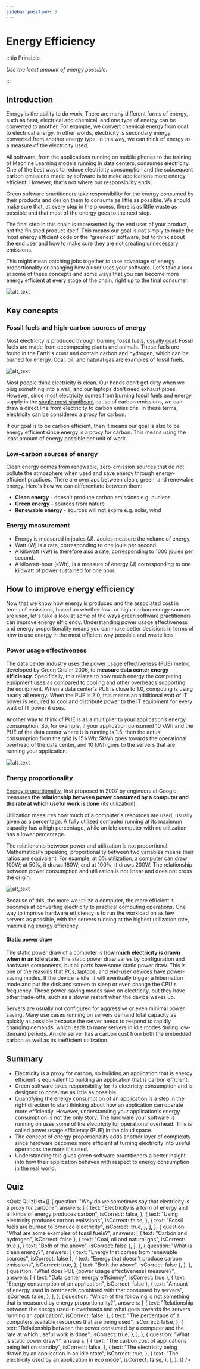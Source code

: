```yaml
---
sidebar_position: 3
---
```



# Energy Efficiency

:::tip Principle

_Use the least amount of energy possible._

:::

## Introduction

Energy is the ability to do work. There are many different forms of energy, such as heat, electrical and chemical, and one type of energy can be converted to another. For example, we convert chemical energy from coal to electrical energy. In other words, electricity is secondary energy converted from another energy type. In this way, we can think of energy as a measure of the electricity used.

All software, from the applications running on mobile phones to the training of Machine Learning models running in data centers, consumes electricity. One of the best ways to reduce electricity consumption and the subsequent carbon emissions made by software is to make applications more energy efficient. However, that’s not where our responsibility ends.

Green software practitioners take responsibility for the energy consumed by their products and design them to consume as little as possible. We should make sure that, at every step in the process, there is as little waste as possible and that most of the energy goes to the next step.

The final step in this chain is represented by the end user of your product, not the finished product itself. This means our goal is not simply to make the most energy efficient code or the “greenest” software, but to think about the end user and how to make sure they are not creating unnecessary emissions.

This might mean batching jobs together to take advantage of energy proportionality or changing how a user uses your software. Let’s take a look at some of these concepts and some ways that you can become more energy efficient at every stage of the chain, right up to the final consumer.

![alt_text](../../src/images/03_energy_efficiency.png "image_tooltip")

## Key concepts

### Fossil fuels and high-carbon sources of energy

Most electricity is produced through burning fossil fuels, [usually coal](https://ourworldindata.org/grapher/world-electricity-by-source). Fossil fuels are made from decomposing plants and animals. These fuels are found in the Earth's crust and contain carbon and hydrogen, which can be burned for energy. Coal, oil, and natural gas are examples of fossil fuels.

![alt_text](../../src/images/04_high-carbon_sources.png "image_tooltip")

Most people think electricity is clean. Our hands don't get dirty when we plug something into a wall, and our laptops don't need exhaust pipes. However, since most electricity comes from burning fossil fuels and energy supply is the [single most significant](https://www.eea.europa.eu/data-and-maps/daviz/change-of-co2-eq-emissions-2#tab-chart_4) cause of carbon emissions, we can draw a direct line from electricity to carbon emissions. In these terms, electricity can be considered a proxy for carbon.

If our goal is to be carbon efficient, then it means our goal is also to be energy efficient since energy is a proxy for carbon. This means using the least amount of energy possible per unit of work.

### Low-carbon sources of energy

Clean energy comes from renewable, zero-emission sources that do not pollute the atmosphere when used and save energy through energy-efficient practices. There are overlaps between clean, green, and renewable energy. Here's how we can differentiate between them:

- **Clean energy** - doesn’t produce carbon emissions e.g. nuclear.
- **Green energy** - sources from nature
- **Renewable energy** - sources will not expire e.g. solar, wind

### Energy measurement

- Energy is measured in joules (J). Joules measure the volume of energy.
- Watt (W) is a rate, corresponding to one joule per second.
- A kilowatt (kW) is therefore also a rate, corresponding to 1000 joules per second.
- A kilowatt-hour (kWh), is a measure of energy (J) corresponding to one kilowatt of power sustained for one hour.

## How to improve energy efficiency

Now that we know how energy is produced and the associated cost in terms of emissions, based on whether low- or high-carbon energy sources are used, let's take a look at some of the ways green software practitioners can improve energy efficiency. Understanding power usage effectiveness and energy proportionality means you can make better decisions in terms of how to use energy in the most efficient way possible and waste less.

### Power usage effectiveness

The data center industry uses the [power usage effectiveness](https://datacenters.lbl.gov/sites/default/files/WP49-PUE%20A%20Comprehensive%20Examination%20of%20the%20Metric_v6.pdf) (PUE) metric, developed by Green Grid in 2006, to **measure data center energy efficiency**. Specifically, this relates to how much energy the computing equipment uses as compared to cooling and other overheads supporting the equipment. When a data center's PUE is close to 1.0, computing is using nearly all energy. When the PUE is 2.0, this means an additional watt of IT power is required to cool and distribute power to the IT equipment for every watt of IT power it uses.

Another way to think of PUE is as a multiplier to your application’s energy consumption. So, for example, if your application consumed 10 kWh and the PUE of the data center where it is running is 1.5, then the actual consumption from the grid is 15 kWh: 5kWh goes towards the operational overhead of the data center, and 10 kWh goes to the servers that are running your application.

![alt_text](../../src/images/05_power_usage.png "image_tooltip")

### Energy proportionality

[Energy proportionality](https://research.google/pubs/pub33387/), first proposed in 2007 by engineers at Google, measures **the relationship between power consumed by a computer and the rate at which useful work is done** (its utilization).

Utilization measures how much of a computer's resources are used, usually given as a percentage. A fully utilized computer running at its maximum capacity has a high percentage, while an idle computer with no utilization has a lower percentage.

The relationship between power and utilization is not proportional. Mathematically speaking, proportionality between two variables means their ratios are equivalent. For example, at 0% utilization, a computer can draw 100W; at 50%, it draws 180W; and at 100%, it draws 200W. The relationship between power consumption and utilization is not linear and does not cross the origin.

![alt_text](../../src/images/06_energy_proportionality.png "image_tooltip")

Because of this, the more we utilize a computer, the more efficient it becomes at converting electricity to practical computing operations. One way to improve hardware efficiency is to run the workload on as few servers as possible, with the servers running at the highest utilization rate, maximizing energy efficiency.

#### Static power draw

The static power draw of a computer is **how much electricity is drawn when in an idle state**. The static power draw varies by configuration and hardware components, but all parts have some static power draw. This is one of the reasons that PCs, laptops, and end-user devices have power-saving modes. If the device is idle, it will eventually trigger a hibernation mode and put the disk and screen to sleep or even change the CPU's frequency. These power-saving modes save on electricity, but they have other trade-offs, such as a slower restart when the device wakes up.

Servers are usually not configured for aggressive or even minimal power saving. Many use cases running on servers demand total capacity as quickly as possible because the server needs to respond to rapidly changing demands, which leads to many servers in idle modes during low-demand periods. An idle server has a carbon cost from both the embedded carbon as well as its inefficient utilization.

## Summary

- Electricity is a proxy for carbon, so building an application that is energy efficient is equivalent to building an application that is carbon efficient.
- Green software takes responsibility for its electricity consumption and is designed to consume as little as possible.
- Quantifying the energy consumption of an application is a step in the right direction to start thinking about how an application can operate more efficiently. However, understanding your application's energy consumption is not the only story. The hardware your software is running on uses some of the electricity for operational overhead. This is called power usage efficiency (PUE) in the cloud space.
- The concept of energy proportionality adds another layer of complexity since hardware becomes more efficient at turning electricity into useful operations the more it's used.
- Understanding this gives green software practitioners a better insight into how their application behaves with respect to energy consumption in the real world.

## Quiz

<Quiz
  QuizList={[
    {
      question:
        "Why do we sometimes say that electricity is a proxy for carbon?",
      answers: [
        {
          text: "Electricity is a form of energy and all kinds of energy produces carbon",
          isCorrect: false,
        },
        {
          text: "Using electricity produces carbon emissions",
          isCorrect: false,
        },
        {
          text: "Fossil fuels are burned to produce electricity",
          isCorrect: true,
        },
      ],
    },
    {
      question: "What are some examples of fossil fuels?",
      answers: [
        { text: "Carbon and hydrogen", isCorrect: false },
        { text: "Coal, oil and natural gas", isCorrect: true },
        { text: "Both of the above", isCorrect: false },
      ],
    },
    {
      question: "What is clean energy?",
      answers: [
        { text: "Energy that comes from renewable sources", isCorrect: false },
        {
          text: "Energy that doesn’t produce carbon emissions",
          isCorrect: true,
        },
        { text: "Both the above", isCorrect: false },
      ],
    },
    {
      question: "What does PUE (power usage effectiveness) measure?",
      answers: [
        { text: "Data center energy efficiency", isCorrect: true },
        { text: "Energy consumption of an application", isCorrect: false },
        {
          text: "Amount of energy used in overheads combined with that consumed by servers",
          isCorrect: false,
        },
      ],
    },
    {
      question:
        "Which of the following is not something that is measured by energy proportionality?",
      answers: [
        {
          text: "Relationship between the energy used in overheads and what goes towards the servers running an application",
          isCorrect: false,
        },
        {
          text: "The percentage of a computers available resources that are being used",
          isCorrect: false,
        },
        {
          text: "Relationship between the power consumed by a computer and the rate at which useful work is done",
          isCorrect: true,
        },
      ],
    },
    {
      question: "What is static power draw?",
      answers: [
        {
          text: "The carbon cost of applications being left on standby",
          isCorrect: false,
        },
        {
          text: "The electricity being drawn by an application in an idle state",
          isCorrect: true,
        },
        {
          text: "The electricity used by an application in eco mode",
          isCorrect: false,
        },
      ],
    },
  ]}
/>
